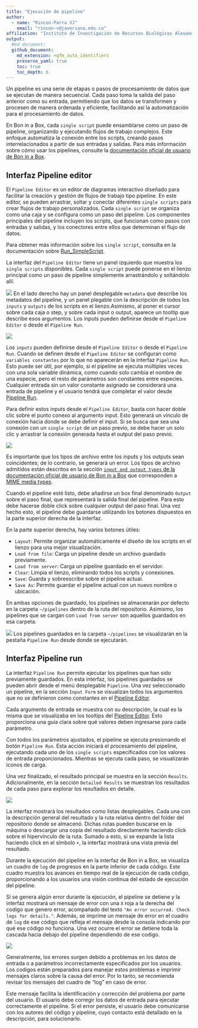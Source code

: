 ```yaml
---
title: "Ejecución de pipeline"
author: 
  - name: "Rincon-Parra VJ"
    email: "rincon-v@javeriana.edu.co"
affiliation: "Instituto de Investigación de Recursos Biológicos Alexander von Humboldt - IAvH"
output: 
  #md_document:
  github_document:
    md_extension: +gfm_auto_identifiers
    preserve_yaml: true
    toc: true
    toc_depth: 6
---
```


Un pipeline es una serie de etapas o pasos de procesamiento de datos que se ejecutan de manera secuencial. Cada paso toma la salida del paso anterior como su entrada, permitiendo que los datos se transformen y procesen de manera ordenada y eficiente, facilitando así la automatización para el procesamiento de datos.

En Bon in a Box, cada `single script` puede ensamblarse como un paso de pipeline, organizando y ejecutando flujos de trabajo complejos. Este enfoque automatiza la conexión entre los scripts, creando pasos interrelacionados a partir de sus entradas y salidas. 
Para más información sobre cómo usar los pipelines, consulte la [documentación oficial de usuario de Bon in a Box]( https://github.com/GEO-BON/bon-in-a-box-pipeline-engine/blob/main/README-user.md#pipelines).

## Interfaz Pipeline editor
<a id="ID_pipeline_editor"></a>

El `Pipeline Editor` es un editor de diagramas interactivo diseñado para facilitar la creación y gestión de flujos de trabajo tipo pipeline. En este editor, se pueden arrastrar, soltar y conectar diferentes `single scripts` para crear flujos de trabajo personalizados. Cada `single script` se organiza como una caja y se configura como un paso del pipeline. Los componentes principales del pipeline incluyen los scripts, que funcionan como pasos con entradas y salidas, y los conectores entre ellos que determinan el flujo de datos.

Para obtener más información sobre los `single script`, consulta en la documentación sobre [Run_SimpleScript](../Run_SimpleScript).

La interfaz del `Pipeline Editor` tiene un panel izquierdo que muestra los `single scripts` disponibles. Cada `single script` puede ponerse en el lienzo principal como un paso de pipeline simplemente arrastrándolo y soltándolo allí. 

![](README_figures/panels_pipeline.png)
En el lado derecho hay un panel desplegable `metadata` que describe los metadatos del pipeline, y un panel plegable con la descripción de todos los `inputs` y `outputs` de los scripts en el lienzo.Asimismo, al poner el cursor sobre cada caja o step, y sobre cada input o output, aparece un tooltip que describe esos argumentos. Los inputs pueden definirse desde el `Pipeline Editor` o desde el `Pipeline Run`. 

![](README_figures/tooltips_pipeline.png)

Los `inputs` pueden definirse desde el `Pipeline Editor` o desde el `Pipeline Run`. Cuando se definen desde el `Pipeline Editor` se configuran como `variables constantes` por lo que no aparecerán en la interfaz `Pipeline Run`. Esto puede ser útil, por ejemplo, si el pipeline se ejecuta múltiples veces con una sola variable dinámica, como cuando solo cambia el nombre de una especie, pero el resto de parámetros son constantes entre especies. Cualquier entrada sin un valor constante asignado se considerará una entrada de pipeline y el usuario tendrá que completar el valor desde [Pipeline Run](#ID_pipeline_run).

Para definir estos inputs desde el `Pipeline Editor`, basta con hacer doble clic sobre el punto conexo al argumento input. Esto generará un vínculo de conexión hacia donde se debe definir el input. Si se busca que sea una conexión con un `single script` de un paso previo, se debe hacer un solo clic y arrastrar la conexión generada hasta el output del paso previo.

![](README_figures/joinsteps_pipeline.png)

Es importante que los tipos de archivo entre los inputs y los outputs sean coincidentes; de lo contrario, se generará un error. Los tipos de archivo admitidos están descritos en la sección [`input and output types` de la documentación oficial de usuario de Bon in a Box](https://github.com/GEO-BON/bon-in-a-box-pipeline-engine/blob/main/README-user.md#describing-a-script) que corresponden a [MIME media types](https://www.iana.org/assignments/media-types/media-types.xhtml).


Cuando el pipeline esté listo, debe añadirse un box final denominado `Output` sobre el paso final, que representará la salida final del pipeline. Para esto debe hacerse doble click sobre cualquier output del paso final. Una vez hecho esto, el pipeline debe guardarse utilizando los botones dispuestos en la parte superior derecha de la interfaz.

En la parte superior derecha, hay varios botones útiles:

* `Layout`: Permite organizar automáticamente el diseño de los scripts en el lienzo para una mejor visualización.
* `Load from file`: Carga un pipeline desde un archivo guardado previamente.
* `Load from server`: Carga un pipeline guardado en el servidor.
* `Clear`: Limpia el lienzo, eliminando todos los scripts y conexiones.
* `Save`: Guarda y sobreescribe sobre el pipeline actual.
* `Save As`: Permite guardar el pipeline actual con un nuevo nombre o ubicación.

En ambas opciones de guardado, los pipelines se almacenarán por defecto en la carpeta `~/pipelines` dentro de la ruta del repositorio. Asimismo, los pipelines que se cargan con `Load from server` son aquellos guardados en esa carpeta.

![](README_figures/save_pipeline.png)
Los pipelines guardados en la carpeta `~/pipelines` se visualizarán en la pestaña `Pipeline Run` desde donde se ejecutarán.

## Interfaz Pipeline run
<a id="ID_pipeline_run"></a>

La interfaz `Pipeline Run` permite ejecutar los pipelines que han sido previamente guardados. En esta interfaz, los pipelines guardados se pueden abrir desde el menú desplegable `Pipeline`. Una vez seleccionado un pipeline, en la sección `Input Form` se visualizan todos los argumentos que no se definieron como constantes en el [Pipeline Editor](#ID_pipeline_editor).

Cada argumento de entrada se muestra con su descripción, la cual es la misma que se visualizaba en los tooltips del [Pipeline Editor](#ID_pipeline_editor). Esto proporciona una guía clara sobre qué valores deben ingresarse para cada parámetro.

Con todos los parámetros ajustados, el pipeline se ejecuta presionando el botón `Pipeline Run`. Esta acción iniciará el procesamiento del pipeline, ejecutando cada uno de los `single scripts` especificados con los valores de entrada proporcionados. Mientras se ejecuta cada paso, se visualizarán iconos de carga.

Una vez finalizado, el resultado principal se muestra en la sección `Results`. Adicionalmente, en la sección `Detailed Results` se muestran los resultados de cada paso para explorar los resultados en detalle.

![](README_figures/results_pipeline.png)

La interfaz mostrará los resultados como listas desplegables. Cada una con la descripción general del resultado y la ruta relativa dentro del folder del repositorio donde se almacenó. Dichas rutas pueden buscarse en la máquina o descargar una copia del resultado directamente haciendo click sobre el hipervínculo de la ruta. Sumado a esto, si se expande la lista haciendo click en el símbolo `+`, la interfaz mostrará una vista previa del resultado.

Durante la ejecución del pipeline en la interfaz de Bon in a Box, se visualiza un cuadro de `log` de progresos en la parte inferior de cada código. Este cuadro muestra los avances en tiempo real de la ejecución de cada código, proporcionando a los usuarios una visión continua del estado de ejecución del pipeline.

Si se genera algún error durante la ejecución, el pipeline se detiene y la interfaz mostrará un mensaje de error con una `X` roja a la derecha del codigo que genero error, acompañado del texto `"An error occurred. Check logs for details."`. Además, se imprime un mensaje de error en el cuadro de `log` de ese código que refleja el mensaje desde la consola indicando por qué ese código no funciona. Una vez ocurre el error se detiene toda la cascada hacia debajo del pipeline dependiendo de ese codigo.

![](README_figures/pipeline_error.png)


Generalmente, los errores surgen debido a problemas en los datos de entrada o a parámetros incorrectamente especificados por los usuarios. Los codigos están preparados para manejar estos problemas e imprimir mensajes claros sobre la causa del error. Por lo tanto, se recomienda revisar los mensajes del cuadro de "log" en caso de error.

Este mensaje facilita la identificación y corrección del problema por parte del usuario. El usuario debe corregir los datos de entrada para ejecutar correctamente el pipeline. Si el error persiste, el usuario debe comunicarse con los autores del código y pipeline, cuyo contacto está detallado en la descripción, para solucionarlo.